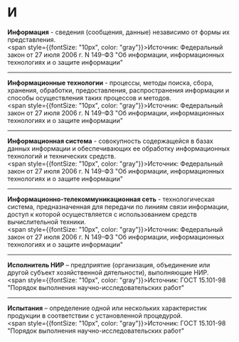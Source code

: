 # И

**Информация** - сведения (сообщения, данные) независимо от формы их представления.  
<span style={{fontSize: "10px", color: "gray"}}>Источник: Федеральный закон от 27 июля 2006 г. N 149-ФЗ "Об информации, информационных технологиях и о защите информации" </span>

---

**Информационные технологии** - процессы, методы поиска, сбора, хранения, обработки, предоставления, распространения информации и способы осуществления таких процессов и методов.  
<span style={{fontSize: "10px", color: "gray"}}>Источник: Федеральный закон от 27 июля 2006 г. N 149-ФЗ "Об информации, информационных технологиях и о защите информации" </span>

---

**Информационная система** - совокупность содержащейся в базах данных информации и обеспечивающих ее обработку информационных технологий и технических средств.  
<span style={{fontSize: "10px", color: "gray"}}>Источник: Федеральный закон от 27 июля 2006 г. N 149-ФЗ "Об информации, информационных технологиях и о защите информации" </span>

---

**Информационно-телекоммуникационная сеть** - технологическая система, предназначенная для передачи по линиям связи информации, доступ к которой осуществляется с использованием средств вычислительной техники.  
<span style={{fontSize: "10px", color: "gray"}}>Источник: Федеральный закон от 27 июля 2006 г. N 149-ФЗ "Об информации, информационных технологиях и о защите информации" </span>

---

**Исполнитель НИР** – предприятие (организация, объединение или другой субъект хозяйственной дятельности), выполняющие НИР.  
<span style={{fontSize: "10px", color: "gray"}}>Источник: ГОСТ 15.101-98 "Порядок выполнения научно-исследовательских работ" </span>

---

**Испытания** – определение одной или нескольких характеристик продукции в соответствии с установленной процедурой.  
<span style={{fontSize: "10px", color: "gray"}}>Источник: ГОСТ 15.101-98 "Порядок выполнения научно-исследовательских работ" </span>
